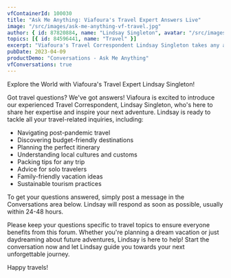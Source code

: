 ```yaml
---
vfContainerId: 100030
title: "Ask Me Anything: Viafoura's Travel Expert Answers Live"
image: "/src/images/ask-me-anything-vf-travel.jpg"
author: { id: 87820884, name: "Lindsay Singleton", avatar: "/src/images/LindsaySingleton.jpg" }
topics: [{ id: 84596441, name: "Travel" }]
excerpt: "Viafoura's Travel Correspondent Lindsay Singleton takes any and all travel related questions. Join the conversation now!"
pubDate: 2023-04-09
productDemo: "Conversations - Ask Me Anything"
vfConversations: true
---
```


Explore the World with Viafoura's Travel Expert Lindsay Singleton!

Got travel questions? We've got answers! Viafoura is excited to introduce our experienced Travel Correspondent, Lindsay Singleton, who's here to share her expertise and inspire your next adventure.
Lindsay is ready to tackle all your travel-related inquiries, including:

- Navigating post-pandemic travel
- Discovering budget-friendly destinations
- Planning the perfect itinerary
- Understanding local cultures and customs
- Packing tips for any trip
- Advice for solo travelers
- Family-friendly vacation ideas
- Sustainable tourism practices

To get your questions answered, simply post a message in the Conversations area below. Lindsay will respond as soon as possible, usually within 24-48 hours.

Please keep your questions specific to travel topics to ensure everyone benefits from this forum. Whether you're planning a dream vacation or just daydreaming about future adventures, Lindsay is here to help!
Start the conversation now and let Lindsay guide you towards your next unforgettable journey.

Happy travels!
